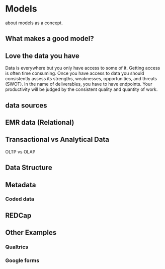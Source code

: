 # Models 

about models as a concept.

## What makes a good model?

## Love the data you have

Data is everywhere but you only have access to some of it. Getting access is often time consuming. Once you have access to data you should consistently assess its strengths, weaknesses, opportunities, and threats (SWOT). In the name of deliverables, you have to have endpoints. Your productivity will be judged by the consistent quality and quantity of work.

## data sources

## EMR data (Relational)

## Transactional vs Analytical Data

OLTP vs OLAP

## Data Structure

## Metadata

### Coded data

## REDCap

## Other Examples 

### Qualtrics

### Google forms

